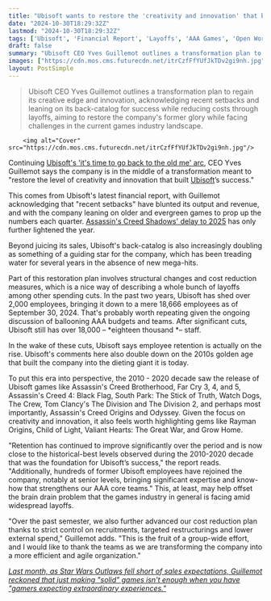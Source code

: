 ```yaml
---
title: "Ubisoft wants to restore the 'creativity and innovation' that built its success in '2010 - 2020,' and it's cut over 2,000 employees in 2 years to help do it"
date: "2024-10-30T18:29:32Z"
lastmod: "2024-10-30T18:29:32Z"
tags: ['Ubisoft', 'Financial Report', 'Layoffs', 'AAA Games', 'Open World', "Assassin's Creed", 'Far Cry', 'The Division', 'Watch Dogs', 'Star Wars Outlaws', 'Game Industry']
draft: false
summary: "Ubisoft CEO Yves Guillemot outlines a transformation plan to regain its creative edge and innovation, acknowledging recent setbacks and leaning on its back-catalog for success while reducing costs through layoffs, aiming to restore the company's former glory while facing challenges in the current games industry landscape."
images: ["https://cdn.mos.cms.futurecdn.net/itrCzfFfYUfJkTDv2gi9nh.jpg"]
layout: PostSimple
---
```

> Ubisoft CEO Yves Guillemot outlines a transformation plan to regain its creative edge and innovation, acknowledging recent setbacks and leaning on its back-catalog for success while reducing costs through layoffs, aiming to restore the company's former glory while facing challenges in the current games industry landscape.


        <img alt="Cover" src="https://cdn.mos.cms.futurecdn.net/itrCzfFfYUfJkTDv2gi9nh.jpg"/>
        
Continuing [<u>Ubisoft's 'it's time to go back to the old me' arc</u>](https://www.gamesradar.com/ubisoft-says-its-going-to-make-good-games-again-after-a-turnaround-led-by-assassins-creed-mirage/), CEO Yves Guillemot says the company is in the middle of a transformation meant to "restore the level of creativity and innovation that built [Ubisoft](https://www.gamesradar.com/tag/ubisoft/)’s success." 

This comes from Ubisoft's latest financial report, with Guillemot acknowledging that "recent setbacks" have blunted its output and revenue, and with the company leaning on older and evergreen games to prop up the numbers each quarter. [<u>Assassin's Creed Shadows' delay to 2025</u>](https://www.gamesradar.com/games/assassin-s-creed/assassins-creed-shadows-delayed-to-february-after-learnings-from-the-star-wars-outlaws-release/) has only further lightened the year. 

Beyond juicing its sales, Ubisoft's back-catalog is also increasingly doubling as something of a guiding star for the company, which has been treading water for several years in the absence of new mega-hits. 

Part of this restoration plan involves structural changes and cost reduction measures, which is a nice way of describing a whole bunch of layoffs among other spending cuts. In the past two years, Ubisoft has shed over 2,000 employees, bringing it down to a mere 18,666 employees as of September 30, 2024. That's probably worth repeating given the ongoing discussion of ballooning AAA budgets and teams. After significant cuts, Ubisoft still has over 18,000 – *eighteen thousand *– staff.

In the wake of these cuts, Ubisoft says employee retention is actually on the rise. Ubisoft's comments here also double down on the 2010s golden age that built the company into the dieting giant it is today. 



To put this era into perspective, the 2010 - 2020 decade saw the release of Ubisoft games like Assassin's Creed Brotherhood, Far Cry 3, 4, and 5, Assassin's Creed 4: Black Flag, South Park: The Stick of Truth, Watch Dogs, The Crew, Tom Clancy's The Division and The Division 2, and perhaps most importantly, Assassin's Creed Origins and Odyssey. Given the focus on creativity and innovation, it also feels worth highlighting gems like Rayman Origins, Child of Light, Valiant Hearts: The Great War, and Grow Home. 

"Retention has continued to improve significantly over the period and is now close to the historical-best levels observed during the 2010-2020 decade that was the foundation for Ubisoft’s success," the report reads. "Additionally, hundreds of former Ubisoft employees have rejoined the company, notably at senior levels, bringing significant expertise and know-how that strengthens our AAA core teams." This, at least, may help offset the brain drain problem that the games industry in general is facing amid widespread layoffs.  

"Over the past semester, we also further advanced our cost reduction plan thanks to strict control on recruitments, targeted restructurings and lower external spend," Guillemot adds. "This is the fruit of a group-wide effort, and I would like to thank the teams as we are transforming the company into a more efficient and agile organization." 

[<u><em>Last month, as Star Wars Outlaws fell short of sales expectations, Guillemot reckoned that just making "solid" games isn't enough when you have "gamers expecting extraordinary experiences."</em></u>](https://www.gamesradar.com/games/open-world/making-solid-games-isnt-enough-when-you-have-gamers-expecting-extraordinary-experiences-ubisoft-ceo-says-after-star-wars-outlaws/)
        